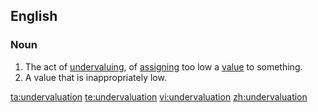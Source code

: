 ==English==

===Noun===
{{en-noun}}

#The act of [[undervaluing]], of [[assigning]] too low a [[value]] to something.
#A value that is inappropriately low.

[[ta:undervaluation]]
[[te:undervaluation]]
[[vi:undervaluation]]
[[zh:undervaluation]]